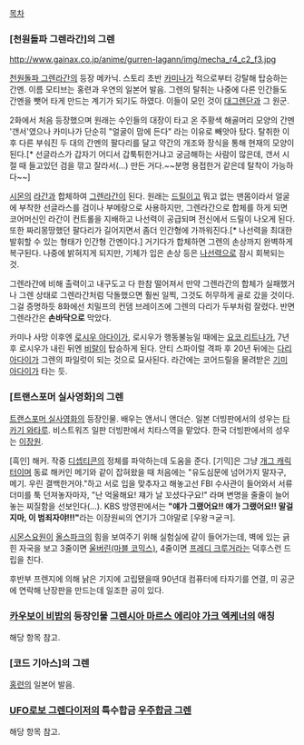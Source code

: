 [[목차]]

=== [천원돌파 그렌라간]의 그렌 ===
http://www.gainax.co.jp/anime/gurren-lagann/img/mecha_r4_c2_f3.jpg

[[천원돌파 그렌라간]]의 등장 메카닉.
스토리 초반 [[카미나]]가 적으로부터 강탈해 탑승하는 간멘. 이름 모티브는 홍련과 우연의 일본어 발음. 그렌의 탈취는 나중에 다른 인간들도 간멘을 뺏어 타게 만드는 계기가 되기도 하였다. 이들이 모인 것이 [[대그렌단]]과 그 원군.

2화에서 처음 등장했으며 원래는 수인들의 대장이 타고 온 주황색 해골머리 모양의 간멘 '갠서'였으나 카미나가 단순히 "얼굴이 맘에 든다" 라는 이유로 빼앗아 탔다. 탈취한 이후 다른 부숴진 두 대의 간멘의 팔다리를 달고 약간의 개조와 장식을 통해 현재의 모양이 된다.[* 선글라스가 갑자기 어디서 갑툭튀한거냐고 궁금해하는 사람이 많은데, 갠서 시절 때 들고있던 검을 깎고 잘라서(...) 만든 거다.~~분명 용접한거 같은데 탈착이 가능하다~~]

[[시몬]]의 [[라간]]과 합체하여 [[그렌라간]]이 된다. 원래는 [[드릴]]이고 뭐고 없는 맨몸이라서 얼굴에 부착한 선글라스를 검이나 부메랑으로 사용하지만, 그렌라간으로 합체를 하게 되면 코어머신인 라간이 컨트롤을 지배하고 나선력이 공급되며 전신에서 드릴이 나오게 된다. 또한 짜리몽땅했던 팔다리가 길어지면서 좀더 인간형에 가까워진다.[* 나선력을 최대한 발휘할 수 있는 형태가 인간형 간멘이다.] 거기다가 합체하면 그렌의 손상까지 완벽하게 복구된다. 나중에 밝혀지게 되지만, 기체가 입은 손상 등은 [[나선력]]으로 잠시 회복되는 것.

그렌라간에 비해 출력이고 내구도고 다 한참 떨어져서 만약 그렌라간의 합체가 실패했거나 그렌 상태로 그렌라간처럼 닥돌했으면 훨씬 일찍, 그것도 허무하게 골로 갔을 것이다. 그걸 증명하듯 8화에선 치밀프의 컨뎀 브레이즈에 그렌의 다리가 두부처럼 잘렸다. 반면 그렌라간은 '''손바닥으로''' 막았다.

카미나 사망 이후엔 [[로시우 아다이]]가, 로시우가 행동불능일 때에는 [[요코 리트나]]가, 7년 후 로시우가 내린 뒤엔 [[비랄]]이 탑승하게 된다. 안티 스파이럴 격파 후 20년 뒤에는 [[다리 아다이]]가 그렌의 파일럿이 되는 것으로 묘사된다. 라간에는 코어드릴을 물려받은 [[기미 아다이]]가 타는 듯.
=== [트랜스포머 실사영화]의 그렌 ===
[[트랜스포머 실사영화]]의 등장인물. 배우는 앤서니 앤더슨.
일본 더빙판에서의 성우는 [[타카기 와타루]]. 비스트워즈 일판 더빙판에서 치타스역을 맡았다. 한국 더빙판에서의 성우는 [[이장원]].

[흑인] 해커. 작중 [[디셉티콘]]의 정체를 파악하는데 도움을 준다. [기믹]은 그냥 [[개그 캐릭터]]이며 동료 해커인 메기와 같이 잡혀왔을 때 처음에는 "유도심문에 넘어가지 말자구, 메기. 우린 결백한거야."하고 서로 입을 맞추자고 해놓고선 FBI 수사관이 들어와서 서류더미를 툭 던져놓자마자, "난 억울해요! 쟤가 날 꼬셨다구요!" 라며 변명을 줄줄이 늘어놓는 찌질함을 선보인다(...). KBS 방영판에서는 '''"얘가 그랬어요!! 얘가 그랬어요!! 말걸지마, 이 범죄자야!!!"'''라는 이장원씨의 연기가 그야말로 [우왕ㅋ굳ㅋ].

[[시몬스]]요원이 [[올스파크]]의 힘을 보여주기 위해 실험실에 같이 들어가는데, 벽에 있는 긁힌 자국을 보고 3줄이면 [[울버린(마블 코믹스)]], 4줄이면 [[프레디 크루거]]라는 덕후스런 드립을 친다.

후반부 프렌지에 의해 낡은 기지에 고립됐을때 90년대 컴퓨터에 타자기를 연결, 미 공군에 연락해 난장판을 만드는데 일조한 공이 있다.

=== [[카우보이 비밥]]의 등장인물 [[그렌시아 마르스 에리야 가크 엑케너]]의 애칭 ===
해당 항목 참고.

=== [코드 기아스]의 그렌 ===
[[홍련]]의 일본어 발음.

=== [[UFO로보 그렌다이저]]의 특수합금 [[우주합금 그렌]] ===
해당 항목 참고.
